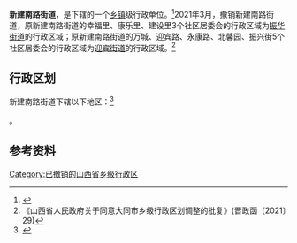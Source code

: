 {{中国乡级行政区|14/02/02/007/000
| 电话区号 = 352
}}

'''新建南路街道'''，是{{PRC admin/fullname|14/02/02/007/000|3}}下辖的一个[[乡镇|乡镇]]级行政单位。<ref>{{PRC admin/ref sgc|{{PRC admin/parent|14/02/02/007/000}}}}</ref>2021年3月，撤销新建南路街道，原新建南路街道的幸福里、康乐里、建设里3个社区居委会的行政区域为[[振华街道|振华街道]]的行政区域；原新建南路街道的万城、迎宾路、永康路、北馨园、振兴街5个社区居委会的行政区域为[[迎宾街道|迎宾街道]]的行政区域。<ref>《山西省人民政府关于同意大同市乡级行政区划调整的批复》(晋政函〔2021〕29)</ref>

== 行政区划 ==

新建南路街道下辖以下地区：<ref>{{PRC admin/ref sgc|14/02/02/007/000}}</ref>

{{PRC admin/children|14/02/02/007/000}}。

== 参考资料 ==

{{reflist}}

{{行政区划小作品}}
{{PRC admin/navcat|14/02/02/007/000}}

[[Category:已撤销的山西省乡级行政区|Category:已撤销的山西省乡级行政区]]